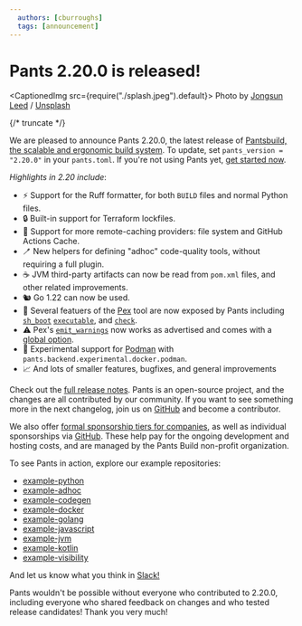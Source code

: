 ```yaml
---
  authors: [cburroughs]
  tags: [announcement]
---
```


# Pants 2.20.0 is released!

<CaptionedImg src={require("./splash.jpeg").default}>
  Photo by [Jongsun Leed](https://unsplash.com/@sarahleejs) /
  [Unsplash](https://unsplash.com/photos/moon-eclipse-F-pSZO_jeE8)
</CaptionedImg>

{/* truncate */}

We are pleased to announce Pants 2.20.0, the latest release of [Pantsbuild, the scalable and ergonomic build system](https://www.pantsbuild.org/). To update, set `pants_version = "2.20.0"` in your `pants.toml`. If you're not using Pants yet, [get started now](https://www.pantsbuild.org/docs/getting-started).

_Highlights in 2.20 include_:

- ⚡ Support for the Ruff formatter, for both `BUILD` files and normal Python files.
- 🔒 Built-in support for Terraform lockfiles.
- 📁 Support for more remote-caching providers: file system and GitHub Actions Cache.
- 🪥 New helpers for defining "adhoc" code-quality tools, without requiring a full plugin.
- ☕ JVM third-party artifacts can now be read from `pom.xml` files, and other related improvements.
- 🐿 Go 1.22 can now be used.
- 🥚 Several featuers of the [Pex](https://docs.pex-tool.org/) tool are now exposed by Pants including [`sh_boot`](https://www.pantsbuild.org/2.20/reference/targets/pex_binary#sh_boot) [`executable`](https://www.pantsbuild.org/2.20/reference/targets/pex_binary#executable), and [`check`](https://www.pantsbuild.org/2.20/reference/targets/pex_binary#check).
- ⚠ Pex's [`emit_warnings`](https://www.pantsbuild.org/2.20/reference/subsystems/pex#emit_warnings) now works as advertised and comes with a [global option](https://www.pantsbuild.org/2.20/reference/subsystems/pex#emit_warnings).
- 🐋 Experimental support for [Podman](https://podman.io/) with `pants.backend.experimental.docker.podman`.
- 📈 And lots of smaller features, bugfixes, and general improvements

Check out the [full release notes](https://github.com/pantsbuild/pants/tree/2.20.x/src/python/pants/notes/2.20.x.md). Pants is an open-source project, and the changes are all contributed by our community. If you want to see something more in the next changelog, join us on [GitHub](https://github.com/pantsbuild/pants) and become a contributor.

We also offer [formal sponsorship tiers for companies](https://www.pantsbuild.org/sponsorship), as well as individual sponsorships via [GitHub](https://github.com/sponsors/pantsbuild). These help pay for the ongoing development and hosting costs, and are managed by the Pants Build non-profit organization.

To see Pants in action, explore our example repositories:

- [example-python](https://github.com/pantsbuild/example-python)
- [example-adhoc](https://github.com/pantsbuild/example-adhoc/)
- [example-codegen](https://github.com/pantsbuild/example-codegen)
- [example-docker](https://github.com/pantsbuild/example-docker)
- [example-golang](https://github.com/pantsbuild/example-golang)
- [example-javascript](https://github.com/pantsbuild/example-javascript)
- [example-jvm](https://github.com/pantsbuild/example-jvm)
- [example-kotlin](https://github.com/pantsbuild/example-kotlin)
- [example-visibility](https://github.com/pantsbuild/example-visibility)

And let us know what you think in [Slack!](https://www.pantsbuild.org/docs/getting-help)

Pants wouldn't be possible without everyone who contributed to 2.20.0, including everyone who shared feedback on changes and who tested release candidates! Thank you very much!
